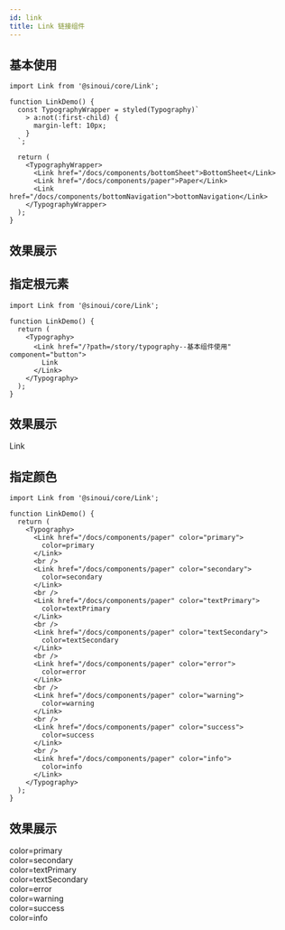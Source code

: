 ```yaml
---
id: link
title: Link 链接组件
---
```



## 基本使用

```tsx
import Link from '@sinoui/core/Link';

function LinkDemo() {
  const TypographyWrapper = styled(Typography)`
    > a:not(:first-child) {
      margin-left: 10px;
    }
  `;

  return (
    <TypographyWrapper>
      <Link href="/docs/components/bottomSheet">BottomSheet</Link>
      <Link href="/docs/components/paper">Paper</Link>
      <Link href="/docs/components/bottomNavigation">bottomNavigation</Link>
    </TypographyWrapper>
  );
}
```

## 效果展示

<ThemeProvider theme={defaultTheme}>
  <LinkDemo />
</ThemeProvider>

## 指定根元素

```tsx
import Link from '@sinoui/core/Link';

function LinkDemo() {
  return (
    <Typography>
      <Link href="/?path=/story/typography--基本组件使用" component="button">
        Link
      </Link>
    </Typography>
  );
}
```

## 效果展示

<ThemeProvider theme={defaultTheme}>
  <Typography>
    <Link href="/?path=/story/typography--基本组件使用" component="button">
      Link
    </Link>
  </Typography>
</ThemeProvider>

## 指定颜色

```tsx
import Link from '@sinoui/core/Link';

function LinkDemo() {
  return (
    <Typography>
      <Link href="/docs/components/paper" color="primary">
        color=primary
      </Link>
      <br />
      <Link href="/docs/components/paper" color="secondary">
        color=secondary
      </Link>
      <br />
      <Link href="/docs/components/paper" color="textPrimary">
        color=textPrimary
      </Link>
      <br />
      <Link href="/docs/components/paper" color="textSecondary">
        color=textSecondary
      </Link>
      <br />
      <Link href="/docs/components/paper" color="error">
        color=error
      </Link>
      <br />
      <Link href="/docs/components/paper" color="warning">
        color=warning
      </Link>
      <br />
      <Link href="/docs/components/paper" color="success">
        color=success
      </Link>
      <br />
      <Link href="/docs/components/paper" color="info">
        color=info
      </Link>
    </Typography>
  );
}
```

## 效果展示

<ThemeProvider theme={defaultTheme}>
  <Typography>
    <Link href="/docs/components/paper" color="primary">
      color=primary
    </Link>
    <br />
    <Link href="/docs/components/paper" color="secondary">
      color=secondary
    </Link>
    <br />
    <Link href="/docs/components/paper" color="textPrimary">
      color=textPrimary
    </Link>
    <br />
    <Link href="/docs/components/paper" color="textSecondary">
      color=textSecondary
    </Link>
    <br />
    <Link href="/docs/components/paper" color="error">
      color=error
    </Link>
    <br />
    <Link href="/docs/components/paper" color="warning">
      color=warning
    </Link>
    <br />
    <Link href="/docs/components/paper" color="success">
      color=success
    </Link>
    <br />
    <Link href="/docs/components/paper" color="info">
      color=info
    </Link>
  </Typography>
</ThemeProvider>
